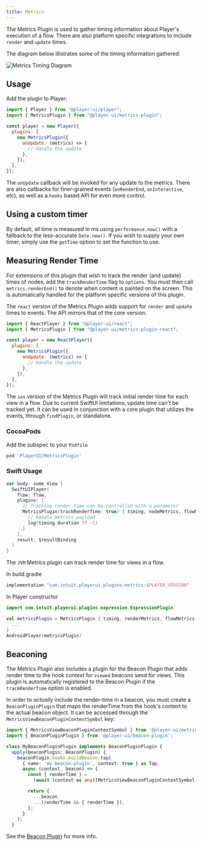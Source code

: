 ```yaml
---
title: Metrics
---
```



The Metrics Plugin is used to gather timing information about Player's execution of a flow. There are also platform specific integrations to include `render` and `update` times.

The diagram below illistrates some of the timing information gathered:

<Image darkModeInvert src={metricsTiming} alt="Metrics Timing Diagram" />

## Usage

<PlatformTabs>
  <Fragment slot='core'>

Add the plugin to Player:

```js
import { Player } from "@player-ui/player";
import { MetricsPlugin } from "@player-ui/metrics-plugin";

const player = new Player({
  plugins: [
    new MetricsPlugin({
      onUpdate: (metrics) => {
        // Handle the update
      },
    }),
  ],
});
```

The `onUpdate` callback will be invoked for any update to the metrics. There are also callbacks for finer-grained events (`onRenderEnd`, `onInteractive`, etc), as well as a `hooks` based API for even more control.

## Using a custom timer

By default, all time is measured in ms using `performance.now()` with a fallback to the less-accurate `Date.now()`.
If you wish to supply your own timer, simply use the `getTime` option to set the function to use.

## Measuring Render Time

For extensions of this plugin that wish to track the render (and update) times of nodes, add the `trackRenderTime` flag to `options`. You must then call `metrics.renderEnd()` to denote when content is painted on the screen. This is automatically handled for the platform specific versions of this plugin.

  </Fragment>
  <Fragment slot='react'>

The `react` version of the Metrics Plugin adds support for `render` and `update` times to events. The API mirrors that of the core version:

```js
import { ReactPlayer } from "@player-ui/react";
import { MetricsPlugin } from "@player-ui/metrics-plugin-react";

const player = new ReactPlayer({
  plugins: [
    new MetricsPlugin({
      onUpdate: (metrics) => {
        // Handle the update
      },
    }),
  ],
});
```

  </Fragment>
  <Fragment slot='ios'>

The `ios` version of the Metrics Plugin will track initial render time for each view in a flow. Due to current SwiftUI limitations, update time can't be tracked yet. It can be used in conjunction with a core plugin that utilizes the events, through `findPlugin`, or standalone.

### CocoaPods

Add the subspec to your `Podfile`

```ruby
pod 'PlayerUI/MetricsPlugin'
```

### Swift Usage

```swift
var body: some View {
  SwiftUIPlayer(
    flow: flow,
    plugins: [
      // Tracking render time can be controlled with a parameter
      MetricsPlugin(trackRenderTime: true) { timing, nodeMetrics, flowMetrics in
        // Handle metrics payload
        log(timing.duration ?? -1)
      }
    ],
    result: $resultBinding
  )
}
```

  </Fragment>
  <Fragment slot='android'>

The `JVM` Metrics plugin can track render time for views in a flow.

In build.gradle

```kotlin
implementation "com.intuit.playerui.plugins:metrics:$PLAYER_VERSION"
```

In Player constructor

```kotlin
import com.intuit.playerui.plugins.expression.ExpressionPlugin

val metricsPlugin = MetricsPlugin { timing, renderMetrics, flowMetrics ->
  ...
}
AndroidPlayer(metricsPlugin)
```

  </Fragment>
</PlatformTabs>

## Beaconing

<PlatformTabs>
  <Fragment slot='core'>

The Metrics Plugin also includes a plugin for the Beacon Plugin that adds render time to the hook context for `viewed` beacons send for views. This plugin is automatically registered to the Beacon Plugin if the `trackRenderTime` option is enabled.

In order to _actually_ include the render-time in a beacon, you must create a `BeaconPluginPlugin` that maps the renderTime from the hook's context to the actual beacon object. It can be accessed through the `MetricsViewBeaconPluginContextSymbol` key:

```ts
import { MetricsViewBeaconPluginContextSymbol } from '@player-ui/metrics-plugin';
import { BeaconPluginPlugin } from '@player-ui/beacon-plugin';

class MyBeaconPluginPlugin implements BeaconPluginPlugin {
  apply(beaconPlugin: BeaconPlugin) {
    beaconPlugin.hooks.buildBeacon.tap(
      { name: 'my-beacon-plugin', context: true } as Tap,
      async (context, beacon) => {
        const { renderTime } =
          (await (context as any)[MetricsViewBeaconPluginContextSymbol]) || {};

        return {
          ...beacon,
          ...(renderTime && { renderTime }),
        };
      }
    );
  }
```

See the [Beacon Plugin](./beacon) for more info.

  </Fragment>
</PlatformTabs>
